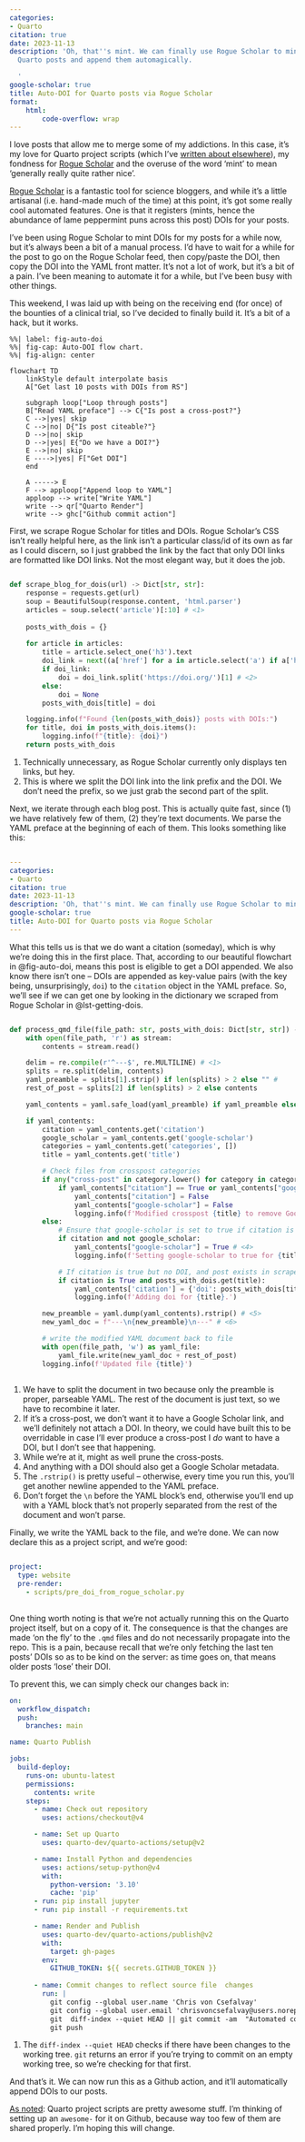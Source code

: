 ```yaml
---
categories:
- Quarto
citation: true
date: 2023-11-13
description: 'Oh, that''s mint. We can finally use Rogue Scholar to mint DOIs for
  Quarto posts and append them automagically.

  '
google-scholar: true
title: Auto-DOI for Quarto posts via Rogue Scholar
format:
    html:
        code-overflow: wrap
---
```


I love posts that allow me to merge some of my addictions. In this case, it's my love for Quarto project scripts (which I've [written about elsewhere](../quarto-project-scripts)), my fondness for [Rogue Scholar](https://rogue-scholar.org) and the overuse of the word 'mint' to mean 'generally really quite rather nice'.

[Rogue Scholar](https://rogue-scholar.org) is a fantastic tool for science bloggers, and while it's a little artisanal (i.e. hand-made much of the time) at this point, it's got some really cool automated features. One is that it registers (mints, hence the abundance of lame peppermint puns across this post) DOIs for your posts. 

I've been using Rogue Scholar to mint DOIs for my posts for a while now, but it's always been a bit of a manual process. I'd have to wait for a while for the post to go on the Rogue Scholar feed, then copy/paste the DOI, then copy the DOI into the YAML front matter. It's not a lot of work, but it's a bit of a pain. I've been meaning to automate it for a while, but I've been busy with other things.

This weekend, I was laid up with being on the receiving end (for once) of the bounties of a clinical trial, so I've decided to finally build it. It's a bit of a hack, but it works.

```mermaid
%%| label: fig-auto-doi
%%| fig-cap: Auto-DOI flow chart.
%%| fig-align: center

flowchart TD
    linkStyle default interpolate basis
    A["Get last 10 posts with DOIs from RS"]
    
    subgraph loop["Loop through posts"]
    B["Read YAML preface"] --> C{"Is post a cross-post?"}
    C -->|yes| skip
    C -->|no| D{"Is post citeable?"}
    D -->|no| skip
    D -->|yes| E{"Do we have a DOI?"}
    E -->|no| skip
    E ---->|yes| F["Get DOI"]    
    end

    A -----> E
    F --> apploop["Append loop to YAML"]
    apploop --> write["Write YAML"]
    write --> qr["Quarto Render"]
    write --> ghc["Github commit action"]
```

First, we scrape Rogue Scholar for titles and DOIs. Rogue Scholar's CSS isn't really helpful here, as the link isn't a particular class/id of its own   as far as I could discern, so I just grabbed the link by the fact that only DOI links are formatted like DOI links. Not the most elegant way, but it does the job.

```{#lst-getting-dois .python lst-cap="Getting the DOIs from Rogue Scholar."}

def scrape_blog_for_dois(url) -> Dict[str, str]:
    response = requests.get(url)
    soup = BeautifulSoup(response.content, 'html.parser')
    articles = soup.select('article')[:10] # <1>
    
    posts_with_dois = {}
    
    for article in articles:
        title = article.select_one('h3').text
        doi_link = next((a['href'] for a in article.select('a') if a['href'].startswith('https://doi.org')), None)
        if doi_link:
            doi = doi_link.split('https://doi.org/')[1] # <2>
        else:
            doi = None
        posts_with_dois[title] = doi

    logging.info(f"Found {len(posts_with_dois)} posts with DOIs:")
    for title, doi in posts_with_dois.items():
        logging.info(f"{title}: {doi}")
    return posts_with_dois
```
1. Technically unnecessary, as Rogue Scholar currently only displays ten links, but hey.
2. This is where we split the DOI link into the link prefix and the DOI. We don't need the prefix, so we just grab the second part of the split.


Next, we iterate through each blog post. This is actually quite fast, since (1) we have relatively few of them, (2) they're text documents. We parse the YAML preface at the beginning of each of them. This looks something like this:

```{#lst-preamble .yaml lst-cap="Pre-DOI YAML preamble example."}

---
categories:
- Quarto
citation: true
date: 2023-11-13
description: 'Oh, that''s mint. We can finally use Rogue Scholar to mint DOIs for Quarto posts and append them automagically.'
google-scholar: true
title: Auto-DOI for Quarto posts via Rogue Scholar
---

```

What this tells us is that we do want a citation (someday), which is why we're doing this in the first place. That, according to our beautiful flowchart in @fig-auto-doi, means this post is eligible to get a DOI appended. We also know there isn't one – DOIs are appended as key-value pairs (with the key being, unsurprisingly, `doi`) to the `citation` object in the YAML preface. So, we'll see if we can get one by looking in the dictionary we scraped from Rogue Scholar in @lst-getting-dois.

```{#lst-process-post .python lst-cap="Processing a single post."}

def process_qmd_file(file_path: str, posts_with_dois: Dict[str, str]) -> None:
    with open(file_path, 'r') as stream:
        contents = stream.read()

    delim = re.compile(r'^---$', re.MULTILINE) # <1>
    splits = re.split(delim, contents)
    yaml_preamble = splits[1].strip() if len(splits) > 2 else "" #
    rest_of_post = splits[2] if len(splits) > 2 else contents

    yaml_contents = yaml.safe_load(yaml_preamble) if yaml_preamble else None

    if yaml_contents:
        citation = yaml_contents.get('citation')
        google_scholar = yaml_contents.get('google-scholar')
        categories = yaml_contents.get('categories', [])
        title = yaml_contents.get('title')

        # Check files from crosspost categories
        if any("cross-post" in category.lower() for category in categories): # <2>
            if yaml_contents["citation"] == True or yaml_contents["google-scholar"] == True: # <3>
                yaml_contents["citation"] = False
                yaml_contents["google-scholar"] = False
                logging.info(f'Modified crosspost {title} to remove Google Scholar and/or citation reference.')
        else:
            # Ensure that google-scholar is set to true if citation is required
            if citation and not google_scholar:
                yaml_contents["google-scholar"] = True # <4>
                logging.info(f'Setting google-scholar to true for {title}')

            # If citation is true but no DOI, and post exists in scraped posts
            if citation is True and posts_with_dois.get(title):
                yaml_contents['citation'] = {'doi': posts_with_dois[title]}
                logging.info(f'Adding doi for {title}.')

        new_preamble = yaml.dump(yaml_contents).rstrip() # <5>
        new_yaml_doc = f"---\n{new_preamble}\n---" # <6>

        # write the modified YAML document back to file
        with open(file_path, 'w') as yaml_file:
            yaml_file.write(new_yaml_doc + rest_of_post)
        logging.info(f'Updated file {title}')
        
```
1. We have to split the document in two because only the preamble is proper, parseable YAML. The rest of the document is just text, so we have to recombine it later.
2. If it's a cross-post, we don't want it to have a Google Scholar link, and we'll definitely not attach a DOI. In theory, we could have built this to be overridable in case I'll ever produce a cross-post I _do_ want to have a DOI, but I don't see that happening.
3. While we're at it, might as well prune the cross-posts.
4. And anything with a DOI should also get a Google Scholar metadata.
5. The `.rstrip()` is pretty useful – otherwise, every time you run this, you'll get another newline appended to the YAML preface.
6. Don't forget the `\n` before the YAML block's end, otherwise you'll end up with a YAML block that's not properly separated from the rest of the document and won't parse.

Finally, we write the YAML back to the file, and we're done. We can now declare this as a project script, and we're good:

```{#lst-project-script .yaml lst-cap="Declaring project scripts in _quarto.yml."}

project:
  type: website
  pre-render:
    - scripts/pre_doi_from_rogue_scholar.py
    
```


One thing worth noting is that we're not actually running this on the Quarto project itself, but on a copy of it. The consequence is that the changes are made 'on the fly' to the `.qmd` files and do not necessarily propagate into the  repo. This is a pain, because recall that we're only fetching the last ten posts' DOIs so as to be kind on the  server: as time goes on, that means older posts 'lose' their DOI. 

To prevent this, we can simply check our changes back in:

```{#lst-gh-action .yaml lst-cap="Github action to commit changes."}
on:
  workflow_dispatch:
  push:
    branches: main

name: Quarto Publish

jobs:
  build-deploy:
    runs-on: ubuntu-latest
    permissions:
      contents: write
    steps:
      - name: Check out repository
        uses: actions/checkout@v4

      - name: Set up Quarto
        uses: quarto-dev/quarto-actions/setup@v2

      - name: Install Python and dependencies
        uses: actions/setup-python@v4
        with:
          python-version: '3.10'
          cache: 'pip'
      - run: pip install jupyter
      - run: pip install -r requirements.txt

      - name: Render and Publish
        uses: quarto-dev/quarto-actions/publish@v2
        with:
          target: gh-pages
        env:
          GITHUB_TOKEN: ${{ secrets.GITHUB_TOKEN }}
      
      - name: Commit changes to reflect source file  changes
        run: |
          git config --global user.name 'Chris von Csefalvay'
          git config --global user.email 'chrisvoncsefalvay@users.noreply.github.com'
          git  diff-index --quiet HEAD || git commit -am  "Automated commit of changes to source files" # <1>
          git push
```
1. The `diff-index --quiet HEAD` checks if there have been changes to the working tree. `git` returns an error if you're trying to commit on an empty working tree, so we're checking for that first.

And that's it. We can now run this as a Github action, and it'll automatically append DOIs to our posts. 

[As noted](quarto-project-scripts/): Quarto project scripts are pretty awesome stuff. I'm thinking of setting up an `awesome-` for it on Github, because way too few of them are shared properly. I'm hoping this will change.
